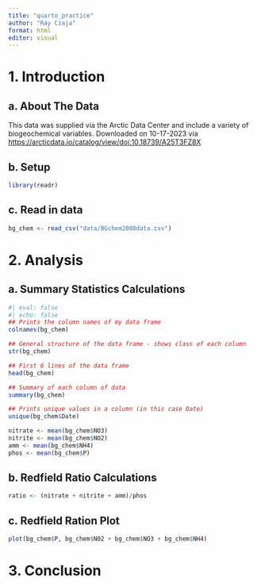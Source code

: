 ```yaml
---
title: "quarto_practice"
author: "Ray Czaja"
format: html
editor: visual
---
```


# 1. Introduction

## a. About The Data

This data was supplied via the Arctic Data Center and include a variety of biogeochemical variables. Downloaded on 10-17-2023 via <https://arcticdata.io/catalog/view/doi:10.18739/A25T3FZ8X>

## b. Setup

```r
library(readr)
```

## c. Read in data

```r
bg_chem <- read_csv("data/BGchem2008data.csv")
```

# 2. Analysis

## a. Summary Statistics Calculations

```r
#| eval: false
#| echo: false
## Prints the column names of my data frame
colnames(bg_chem)

## General structure of the data frame - shows class of each column
str(bg_chem)

## First 6 lines of the data frame
head(bg_chem)

## Summary of each column of data
summary(bg_chem)

## Prints unique values in a column (in this case Date)
unique(bg_chem$Date)
```

```r
nitrate <- mean(bg_chem$NO3)
nitrite <- mean(bg_chem$NO2)
amm <- mean(bg_chem$NH4)
phos <- mean(bg_chem$P)
```

## b. Redfield Ratio Calculations

```r
ratio <- (nitrate + nitrite + amm)/phos
```

## c. Redfield Ration Plot

```r
plot(bg_chem$P, bg_chem$NO2 + bg_chem$NO3 + bg_chem$NH4)
```

# 3. Conclusion
